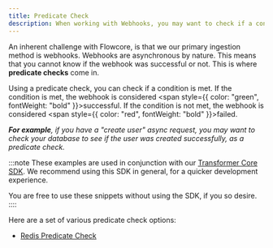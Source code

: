 ```yaml
---
title: Predicate Check
description: When working with Webhooks, you may want to check if a condition is bet after the webhook is triggered. Allowing you to that the action was successful.
---
```



An inherent challenge with Flowcore, is that we our primary ingestion method is webhooks. Webhooks are asynchronous by nature. 
This means that you cannot know if the webhook was successful or not. This is where **predicate checks** come in.

Using a predicate check, you can check if a condition is met. If the condition is met, the webhook is considered <span style={{ color: "green", fontWeight: "bold" }}>successful</span>. If the condition is not met, the webhook is considered <span style={{ color: "red", fontWeight: "bold" }}>failed</span>.

***For example**, if you have a "create user" async request, you may want to check your database to see if the user was created successfully, as a predicate check.*

<SVGDiagram light={PredicateCheckFlowLight} dark={PredicateCheckFlowDark} alt="Flowcore Predicate Check Flow" />

:::note
These examples are used in conjunction with our [Transformer Core SDK](https://www.npmjs.com/package/@flowcore/sdk-transformer-core).
We recommend using this SDK in general, for a quicker development experience. 

You are free to use these snippets without using the SDK, if you so desire.
::::

Here are a set of various predicate check options:
- [Redis Predicate Check](/components/libraries/predicate-checks/redis-predicate-check)
